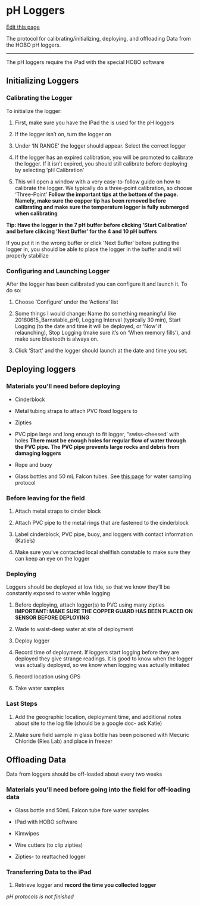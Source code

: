 # pH Loggers

[Edit this page](https://github.com/DrK-Lo/lotterhoslabprotocols/edit/main/field_phloggers.qmd)

The protocol for calibrating/initializing, deploying, and offloading Data from the HOBO pH loggers.

------------------------------------------------------------------------

The pH loggers require the iPad with the special HOBO software

## **Initializing Loggers** {.unnumbered}

### **Calibrating the Logger** {.unnumbered}

To initialize the logger:

1.  First, make sure you have the IPad the is used for the pH loggers

2.  If the logger isn't on, turn the logger on

3.  Under 'IN RANGE' the logger should appear. Select the correct logger

4.  If the logger has an expired calibration, you will be promoted to calibrate the logger. If it isn't expired, you should still calibrate before deploying by selecting 'pH Calibration'

5.  This will open a window with a very easy-to-follow guide on how to calibrate the logger. We typically do a three-point calibration, so choose 'Three-Point' **Follow the important tips at the bottom of the page. Namely, make sure the copper tip has been removed before calibrating and make sure the temperature logger is fully submerged when calibrating**

**Tip: Have the logger in the 7 pH buffer before clicking 'Start Calibration' and before clikcing 'Next Buffer' for the 4 and 10 pH buffers**

If you put it in the wrong buffer or click 'Next Buffer' before putting the logger in, you should be able to place the logger in the buffer and it will properly stabilize

### **Configuring and Launching Logger** {.unnumbered}

After the logger has been calibrated you can configure it and launch it. To do so:

1.  Choose 'Configure' under the 'Actions' list

2.  Some things I would change: Name (to something meaningful like 20180615_Barnstable_pH), Logging Interval (typically 30 min), Start Logging (to the date and time it will be deployed, or 'Now' if relaunching), Stop Logging (make sure it's on 'When memory fills'), and make sure bluetooth is always on.

3.  Click 'Start' and the logger should launch at the date and time you set.

## **Deploying loggers** {.unnumbered}

### **Materials you'll need before deploying** {.unnumbered}

-   Cinderblock

-   Metal tubing straps to attach PVC fixed loggers to

-   Zipties

-   PVC pipe large and long enough to fit logger, "swiss-cheesed' with holes **There must be enough holes for regular flow of water through the PVC pipe. The PVC pipe prevents large rocks and debris from damaging loggers**

-   Rope and buoy

-   Glass bottles and 50 mL Falcon tubes. See [this page](https://drk-lo.github.io/lotterhoslabprotocols/field_watersampling.html) for water sampling protocol

### **Before leaving for the field** {.unnumbered}

1.  Attach metal straps to cinder block

2.  Attach PVC pipe to the metal rings that are fastened to the cinderblock

3.  Label cinderblock, PVC pipe, buoy, and loggers with contact information (Katie's)

4.  Make sure you've contacted local shellfish constable to make sure they can keep an eye on the logger

### **Deploying** {.unnumbered}

Loggers should be deployed at low tide, so that we know they'll be constantly exposed to water while logging

1.  Before deploying, attach logger(s) to PVC using many zipties **IMPORTANT: MAKE SURE THE COPPER GUARD HAS BEEN PLACED ON SENSOR BEFORE DEPLOYING**

2.  Wade to waist-deep water at site of deployment

3.  Deploy logger

4.  Record time of deployment. If loggers start logging before they are deployed they give strange readings. It is good to know when the logger was actually deployed, so we know when logging was actually initiated

5.  Record location using GPS

6.  Take water samples

### **Last Steps** {.unnumbered}

1.  Add the geographic location, deployment time, and additional notes about site to the log file (should be a google doc- ask Katie)

2.  Make sure field sample in glass bottle has been poisoned with Mecuric Chloride (Ries Lab) and place in freezer

## **Offloading Data** {.unnumbered}

Data from loggers should be off-loaded about every two weeks

### **Materials you'll need before going into the field for off-loading data** {.unnumbered}

-   Glass bottle and 50mL Falcon tube fore water samples

-   IPad with HOBO software

-   Kimwipes

-   Wire cutters (to clip zipties)

-   Zipties- to reattached logger

### **Transferring Data to the iPad** {.unnumbered}

1.  Retrieve logger and **record the time you collected logger**

*pH protocols is not finished*
